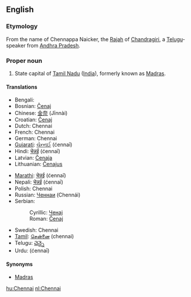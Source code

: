 ==English==

===Etymology===
From the name of Chennappa Naicker, the [[Rajah]] of [[Chandragiri]], a [[Telugu]]-speaker from [[Andhra Pradesh]].

===Proper noun===
{{en-proper noun}}

# State capital of [[Tamil Nadu]] ([[India]]), formerly known as [[Madras]].

====Translations====
{{top}}
* Bengali: {{BNchar|[[চেন্নাই]]}}
* Bosnian: [[Čenaj]] {{m}}
* Chinese: [[金奈]] (Jīnnài)
* Croatian: [[Čenaj]] {{m}}
* Dutch: Chennai
* French: Chennai
* German: Chennai
* [[Gujarati]]: [[ચેન્નઈ]] (ćennaī)
* Hindi: [[चेन्नई]] (ćennaī)
* Latvian: [[Čenaja]]
* Lithuanian: [[Čenajus]]
{{mid}}
* [[Marathi]]: [[चेन्नई]] (ćennaī)
* Nepali: [[चेन्नई]] (ćennaī)
* Polish: Chennai
* Russian: [[Ченнаи]] (Chennái)
* Serbian:
*: Cyrillic: [[Ченај]] {{m}}
*: Roman: [[Čenaj#Serbian|Čenaj]] {{m}}
* Swedish: Chennai
* [[Tamil]]: [[சென்னை]] (chennai)
* Telugu: [[చెన్నై]]
* Urdu: {{ur-Arab|[[چنائی]]}} (ćennaī)
{{bottom}}

====Synonyms====
* [[Madras]] {{italbrac|former name}}

[[hu:Chennai]]
[[nl:Chennai]]